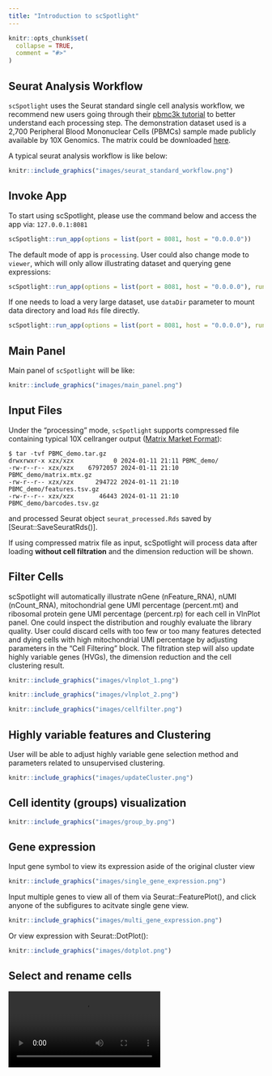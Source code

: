 ```yaml
---
title: "Introduction to scSpotlight"
---
```


```r
knitr::opts_chunk$set(
  collapse = TRUE,
  comment = "#>"
)
```

## Seurat Analysis Workflow

`scSpotlight` uses the Seurat standard single cell analysis workflow, we recommend
new users going through their [pbmc3k tutorial](https://satijalab.org/seurat/articles/pbmc3k_tutorial) 
to better understand each processing step. The demonstration dataset used is a 2,700 
Peripheral Blood Mononuclear Cells (PBMCs) sample made publicly available by 10X Genomics. 
The matrix could be downloaded [here](https://cf.10xgenomics.com/samples/cell/pbmc3k/pbmc3k_filtered_gene_bc_matrices.tar.gz).

A typical seurat analysis workflow is like below:

```r
knitr::include_graphics("images/seurat_standard_workflow.png")
```

## Invoke App

To start using scSpotlight, please use the command below and access the app via: `127.0.0.1:8081`

```R
scSpotlight::run_app(options = list(port = 8081, host = "0.0.0.0"))
```

The default mode of app is `processing`. User could also change mode to `viewer`, which will only allow illustrating
dataset and querying gene expressions:

```R
scSpotlight::run_app(options = list(port = 8081, host = "0.0.0.0"), runningMode = "viewer")
```

If one needs to load a very large dataset, use `dataDir` parameter to mount data directory and load `Rds` file directly.

```R
scSpotlight::run_app(options = list(port = 8081, host = "0.0.0.0"), runningMode = "viewer", dataDir = "/path/to/data_directory")
```

## Main Panel

Main panel of `scSpotlight` will be like:

```r
knitr::include_graphics("images/main_panel.png")
```

## Input Files

Under the "processing" mode, `scSpotlight` supports compressed file containing typical 10X 
cellranger output ([Matrix Market Format](https://math.nist.gov/MatrixMarket/formats.html)):

```
$ tar -tvf PBMC_demo.tar.gz
drwxrwxr-x xzx/xzx           0 2024-01-11 21:11 PBMC_demo/
-rw-r--r-- xzx/xzx    67972057 2024-01-11 21:10 PBMC_demo/matrix.mtx.gz
-rw-r--r-- xzx/xzx      294722 2024-01-11 21:10 PBMC_demo/features.tsv.gz
-rw-r--r-- xzx/xzx       46443 2024-01-11 21:10 PBMC_demo/barcodes.tsv.gz
```

and processed Seurat object `seurat_processed.Rds` saved by [Seurat::SaveSeuratRds()].

If using compressed matrix file as input, scSpotlight will process
data after loading **without cell filtration** and the dimension reduction will be shown.

## Filter Cells

scSpotlight will automatically illustrate nGene (nFeature\_RNA), nUMI (nCount\_RNA), mitochondrial
gene UMI percentage (percent.mt) and ribosomal protein gene UMI percentage (percent.rp) for each 
cell in VlnPlot panel. One could inspect the distribution and roughly evaluate the library quality. 
User could discard cells with too few or too many features detected and dying cells with 
high mitochondrial UMI percentage by adjusting parameters in the "Cell Filtering" block. The filtration
step will also update highly variable genes (HVGs), the dimension reduction and the 
cell clustering result.

```r
knitr::include_graphics("images/vlnplot_1.png")
```

```r
knitr::include_graphics("images/vlnplot_2.png")
```

```r
knitr::include_graphics("images/cellfilter.png")
```

## Highly variable features and Clustering

User will be able to adjust highly variable gene selection method and parameters related to
unsupervised clustering.

```r
knitr::include_graphics("images/updateCluster.png")
```

## Cell identity (groups) visualization

```r
knitr::include_graphics("images/group_by.png")
```

## Gene expression

Input gene symbol to view its expression aside of the original cluster view

```r
knitr::include_graphics("images/single_gene_expression.png")
```
Input multiple genes to view all of them via Seurat::FeaturePlot(), and
click anyone of the subfigures to acitvate single gene view.

```r
knitr::include_graphics("images/multi_gene_expression.png")
```

Or view expression with Seurat::DotPlot():

```r
knitr::include_graphics("images/dotplot.png")
```

## Select and rename cells

```{=html}
<video>
  <source src="images/select_rename_cells.webm" type="video/webm" />
</video>
```